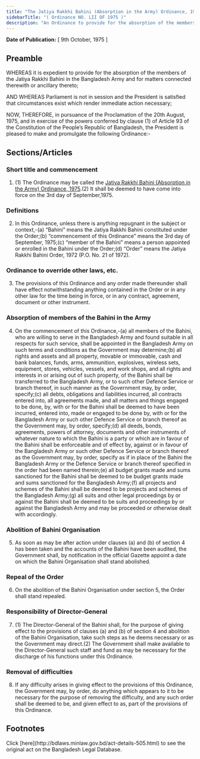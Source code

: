 ```yaml
---
title: "The Jatiya Rakkhi Bahini (Absorption in the Army) Ordinance, 1975"
sidebarTitle: "( Ordinance NO. LII OF 1975 )"
description: "An Ordinance to provide for the absorption of the members of the Jatiya Rakkhi Bahini in the Bangladesh Army."
---
```


**Date of Publication:** [ 9th October, 1975 ]

## Preamble

WHEREAS it is expedient to provide for the absorption of the members of the Jatiya Rakkhi Bahini in the Bangladesh Army and for matters connected therewith or ancillary thereto;

AND WHEREAS Parliament is not in session and the President is satisfied that circumstances exist which render immediate action necessary;

NOW, THEREFORE, in pursuance of the Proclamation of the 20th August, 1975, and in exercise of the powers conferred by clause (1) of Article 93 of the Constitution of the People’s Republic of Bangladesh, the President is pleased to make and promulgate the following Ordinance:-

## Sections/Articles

### Short title and commencement

1. (1) The Ordinance may be called the [Jatiya Rakkhi Bahini (Absorption in the Army) Ordinance, 1975](/laws/act-505 "Jatiya Rakkhi Bahini (Absorption in the Army) Ordinance, 1975").(2) It shall be deemed to have come into force on the 3rd day of September,1975.

### Definitions

2. In this Ordinance, unless there is anything repugnant in the subject or context,-(a) “Bahini” means the Jatiya Rakkhi Bahini constituted under the Order;(b) “commencement of this Ordinance” means the 3rd day of September, 1975;(c) “member of the Bahini” means a person appointed or enrolled in the Bahini under the Order;(d) “Order” means the Jatiya Rakkhi Bahini Order, 1972 (P.O. No. 21 of 1972).

### Ordinance to override other laws, etc.

3. The provisions of this Ordinance and any order made thereunder shall have effect notwithstanding anything contained in the Order or in any other law for the time being in force, or in any contract, agreement, document or other instrument.

### Absorption of members of the Bahini in the Army

4. On the commencement of this Ordinance,-(a) all members of the Bahini, who are willing to serve in the Bangladesh Army and found suitable in all respects for such service, shall be appointed in the Bangladesh Army on such terms and conditions as the Government may determine;(b) all rights and assets and all property, movable or immovable, cash and bank balances, funds, arms, ammunition, explosives, wireless sets, equipment, stores, vehicles, vessels, and work shops, and all rights and interests in or arising out of such property, of the Bahini shall be transferred to the Bangladesh Army, or to such other Defence Service or branch thereof, in such manner as the Government may, by order, specify;(c) all debts, obligations and liabilities incurred, all contracts entered into, all agreements made, and all matters and things engaged to be done, by, with or for the Bahini shall be deemed to have been incurred, entered into, made or engaged to be done by, with or for the Bangladesh Army or such other Defence Service or branch thereof as the Government may, by order, specify;(d) all deeds, bonds, agreements, powers of attorney, documents and other instruments of whatever nature to which the Bahini is a party or which are in favour of the Bahini shall be enforceable and of effect by, against or in favour of the Bangladesh Army or such other Defence Service or branch thereof as the Government may, by order, specify as if in place of the Bahini the Bangladesh Army or the Defence Service or branch thereof specified in the order had been named therein;(e) all budget grants made and sums sanctioned for the Bahini shall be deemed to be budget grants made and sums sanctioned for the Bangladesh Army;(f) all projects and schemes of the Bahini shall be deemed to be projects and schemes of the Bangladesh Army;(g) all suits and other legal proceedings by or against the Bahini shall be deemed to be suits and proceedings by or against the Bangladesh Army and may be proceeded or otherwise dealt with accordingly.

### Abolition of Bahini Organisation

5. As soon as may be after action under clauses (a) and (b) of section 4 has been taken and the accounts of the Bahini have been audited, the Government shall, by notification in the official Gazette appoint a date on which the Bahini Organisation shall stand abolished.

### Repeal of the Order

6. On the abolition of the Bahini Organisation under section 5, the Order shall stand repealed.

### Responsibility of Director-General

7. (1) The Director-General of the Bahini shall, for the purpose of giving effect to the provisions of clauses (a) and (b) of section 4 and abolition of the Bahini Organisation, take such steps as he deems necessary or as the Government may direct.(2) The Government shall make available to the Director-General such staff and fund as may be necessary for the discharge of his functions under this Ordinance.

### Removal of difficulties

8. If any difficulty arises in giving effect to the provisions of this Ordinance, the Government may, by order, do anything which appears to it to be necessary for the purpose of removing the difficulty, and any such order shall be deemed to be, and given effect to as, part of the provisions of this Ordinance.

## Footnotes

<Note>
  Click [here](http://bdlaws.minlaw.gov.bd/act-details-505.html) to see the original act on the Bangladesh Legal Database.
</Note>
